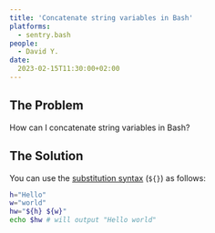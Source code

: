 ```yaml
---
title: 'Concatenate string variables in Bash'
platforms: 
  - sentry.bash
people: 
  - David Y.
date: 
  2023-02-15T11:30:00+02:00
---
```


## The Problem

How can I concatenate string variables in Bash?

## The Solution

You can use the [substitution syntax](https://tldp.org/LDP/Bash-Beginners-Guide/html/sect_10_03.html) (`${}`) as follows:

```sh
h="Hello"
w="world"
hw="${h} ${w}"
echo $hw # will output "Hello world"
```
